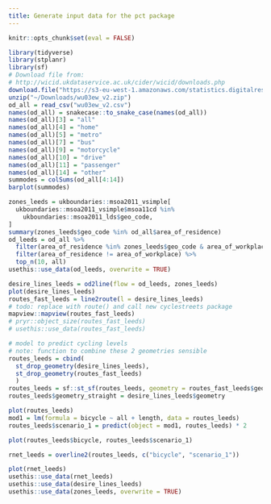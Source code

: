 ```yaml
---
title: Generate input data for the pct package
---
```


```r
knitr::opts_chunk$set(eval = FALSE)
```


```r
library(tidyverse)
library(stplanr)
library(sf)
# Download file from:
# http://wicid.ukdataservice.ac.uk/cider/wicid/downloads.php
download.file("https://s3-eu-west-1.amazonaws.com/statistics.digitalresources.jisc.ac.uk/dkan/files/FLOW/wu03ew_v2/wu03ew_v2.zip", "~/Downloads/wu03ew_v2.zip")
unzip("~/Downloads/wu03ew_v2.zip")
od_all = read_csv("wu03ew_v2.csv")
names(od_all) = snakecase::to_snake_case(names(od_all))
names(od_all)[3] = "all"
names(od_all)[4] = "home"
names(od_all)[5] = "metro"
names(od_all)[7] = "bus"
names(od_all)[9] = "motorcycle"
names(od_all)[10] = "drive"
names(od_all)[11] = "passenger"
names(od_all)[14] = "other"
summodes = colSums(od_all[4:14])
barplot(summodes)

zones_leeds = ukboundaries::msoa2011_vsimple[
  ukboundaries::msoa2011_vsimple$msoa11cd %in%
    ukboundaries::msoa2011_lds$geo_code,
] 
summary(zones_leeds$geo_code %in% od_all$area_of_residence)
od_leeds = od_all %>% 
  filter(area_of_residence %in% zones_leeds$geo_code & area_of_workplace %in% zones_leeds$geo_code) %>% 
  filter(area_of_residence != area_of_workplace) %>% 
  top_n(10, all)
usethis::use_data(od_leeds, overwrite = TRUE)
```

```r
desire_lines_leeds = od2line(flow = od_leeds, zones_leeds)
plot(desire_lines_leeds)
routes_fast_leeds = line2route(l = desire_lines_leeds)
# todo: replace with route() and call new cyclestreets package
mapview::mapview(routes_fast_leeds)
# pryr::object_size(routes_fast_leeds)
# usethis::use_data(routes_fast_leeds)
```

```r
# model to predict cycling levels
# note: function to combine these 2 geometries sensible
routes_leeds = cbind(
  st_drop_geometry(desire_lines_leeds),
  st_drop_geometry(routes_fast_leeds)
  )
routes_leeds = sf::st_sf(routes_leeds, geometry = routes_fast_leeds$geometry)
routes_leeds$geometry_straight = desire_lines_leeds$geometry

plot(routes_leeds)
mod1 = lm(formula = bicycle ~ all + length, data = routes_leeds)
routes_leeds$scenario_1 = predict(object = mod1, routes_leeds) * 2

plot(routes_leeds$bicycle, routes_leeds$scenario_1)

rnet_leeds = overline2(routes_leeds, c("bicycle", "scenario_1"))

plot(rnet_leeds)
usethis::use_data(rnet_leeds)
usethis::use_data(desire_lines_leeds)
usethis::use_data(zones_leeds, overwrite = TRUE)
```



